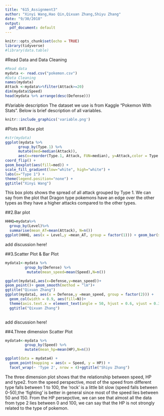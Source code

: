 ```yaml
---
title: "615_Assignment3"
author: "Xinyi Wang,Hao Qin,Qixuan Zhang,Shiyu Zhang"
date: "9/30/2018"
output:
  pdf_document: default
---
```


```r
knitr::opts_chunk$set(echo = TRUE)
library(tidyverse)
#library(data.table)
```

#Read Data and Data Cleaning 
```r
#Read data
mydata <- read.csv("pokemon.csv")
#Data Cleaning 
names(mydata)
Attack <-mydata%>%filter(Attack>=20)
dim(mydata$Speed)
head(mydata %>% arrange(desc(Defense)))
```

#Variable description
The dataset we use is from Kaggle "Pokemon With Stats". Below is brief description of all variables.
```r
knitr::include_graphics('variable.png')
```


#Plots
##1.Box plot
```r
#str(mydata)
ggplot(mydata %>% 
      group_by(Type.1) %>%
      mutate(med=median(Attack)),
      aes(x=reorder(Type.1, Attack, FUN=median), y=Attack,color = Type.1)) +
coord_flip() +
geom_boxplot(aes(fill=med)) +
scale_fill_gradient(low="white", high="white") +
labs(x="Type 1") +
theme(legend.position="none") +
ggtitle("Xinyi Wang")  
```

This box plots shows the spread of all attack grouped by Type 1. We can say from the plot that Dragon type pokemons have an edge over the other types as they have a higher attacks compared to the other types.

##2.Bar plot
```r

HHHQ=mydata%>%
  group_by(Level)%>%
  summarise(mean_AT=mean(Attack), N=n())
ggplot(HHHQ, aes(x = Level,y =mean_AT, group = factor(1))) + geom_bar(stat = "identity", width = 0.5, aes(fill=N))+theme(axis.text.x = element_text(angle = 45, hjust = 0.5, vjust = 0.5))+ggtitle("Hao Qin")
```

add discussion here!

##3.Scatter Plot & Bar Plot
```r

mydata1<-mydata %>%
         group_by(Defense) %>%
          mutate(mean_speed=mean(Speed),N=n())

ggplot(mydata1,aes(x=Defense,y=mean_speed))+
geom_point()+ geom_smooth(method = "lm")+
ggtitle("Qixuan Zhang")  
ggplot(mydata1, aes(x = Defense,y =mean_speed, group = factor(2))) +
  geom_col(width = 0.9, aes(fill=N))+
  theme(axis.text.x = element_text(angle = 50, hjust = 0.6, vjust = 0.3))+
  ggtitle("Qixuan Zhang")
  
```

add discussion here!

##4.Three dimension Scatter Plot
```r
mydata4<-mydata %>%
         group_by(Speed) %>%
         mutate(mean_hp=mean(HP),N=n())

ggplot(data = mydata4) + 
  geom_point(mapping = aes(x = Speed, y = HP)) + 
  facet_wrap(~ 'Type 2', nrow = 4)+ggtitle("Shiyu Zhang")
```

The three dimension plot shows that the relationship between speed, HP and type2. from the speed 
perspective, most of the speed from different type falls between 1 to 100, the 'rock' is a little 
bit slow (speed falls between 0-50),the 'fighting' is better in general since most of the speed 
lies between 50 and 150.
From the HP persepctive, we can see that almost all the data from type 2 lies between 0 and 100,
we can say that the HP is not strongly related to the type of pokemon.